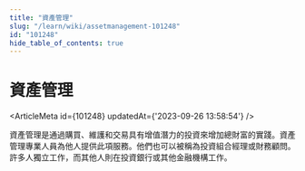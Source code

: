 ```yaml
---
title: "資產管理"
slug: "/learn/wiki/assetmanagement-101248"
id: "101248"
hide_table_of_contents: true
---
```



# 資產管理

<ArticleMeta id={101248} updatedAt={'2023-09-26 13:58:54'} />
<div className='border-solid border-b border-t-0 my-4 border-[var(--ifm-color-gray-300)]' />

資產管理是通過購買、維護和交易具有增值潛力的投資來增加總財富的實踐。資產管理專業人員為他人提供此項服務。他們也可以被稱為投資組合經理或財務顧問。許多人獨立工作，而其他人則在投資銀行或其他金融機構工作。
